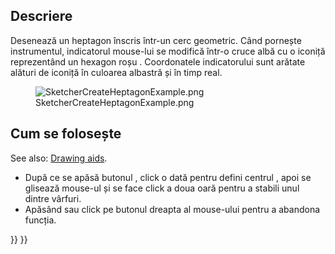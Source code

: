 <languages/>

{{Docnav
|[[Sketcher_CreateHexagon|Hexagon]]
|[[Sketcher_CreateOctagon|Octagon]]
|[[Sketcher_Workbench|Sketcher]]
|IconL=Sketcher_CreateHexagon.svg
|IconR=Sketcher_CreateOctagon.svg
|IconC=Workbench_Sketcher.svg
}}

<div class="mw-translate-fuzzy">
{{GuiCommand/ro|Name=Sketcher CreateHeptagon|Name/ro=Sketcher CreateHeptagon|Workbenches=[[Sketcher Workbench/ro|Sketcher]]|MenuLocation=Sketch → Sketcher geometries → Create heptagon|Shortcut=|SeeAlso=}}
</div>

<span id="Description"></span>
==Descriere==

<div class="mw-translate-fuzzy">
Desenează un  heptagon înscris într-un cerc geometric.
Când pornește instrumentul, indicatorul mouse-lui se modifică într-o cruce albă cu o iconiță reprezentând un hexagon roșu . 
Coordonatele indicatorului sunt arătate alături de iconiță în culoarea albastră și în timp real.
</div>

[[Image:SketcherCreateHeptagonExample.png‎]]

<span id="Usage"></span>
<div class="mw-translate-fuzzy">
== Cum se folosește ==
</div>

See also: [[Sketcher_Workbench#Drawing_aids|Drawing aids]].

<div class="mw-translate-fuzzy">
* După ce se apăsă butonul {{KEY|[[File:Sketcher CreateHeptagon.png|16px]] Create heptagon}}, click o dată pentru defini centrul , apoi se glisează mouse-ul și se face click a doua oară pentru a stabili unul dintre vârfuri.
* Apăsând  {{KEY|Esc}} sau click pe butonul dreapta al mouse-ului pentru a abandona funcția.
</div>


{{Docnav
|[[Sketcher_CreateHexagon|Hexagon]]
|[[Sketcher_CreateOctagon|Octagon]]
|[[Sketcher_Workbench|Sketcher]]
|IconL=Sketcher_CreateHexagon.svg
|IconR=Sketcher_CreateOctagon.svg
|IconC=Workbench_Sketcher.svg
}}

{{Sketcher Tools navi{{#translation:}}}}
{{Userdocnavi{{#translation:}}}}